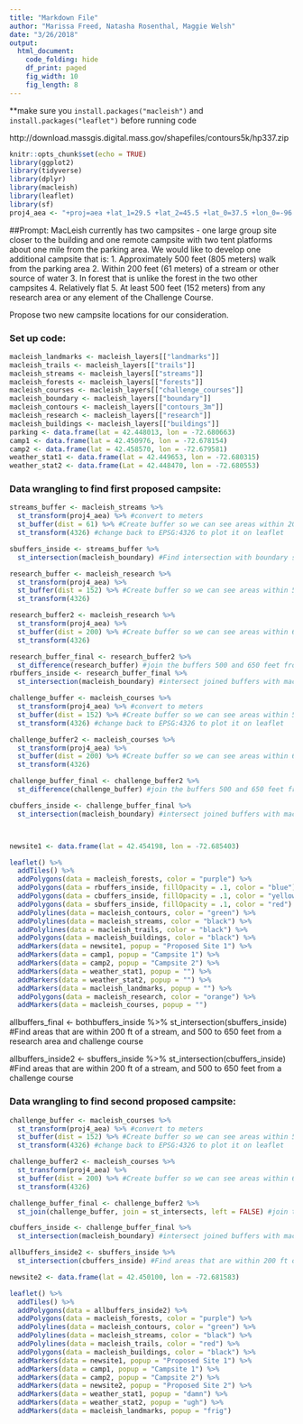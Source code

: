 ```yaml
---
title: "Markdown File"
author: "Marissa Freed, Natasha Rosenthal, Maggie Welsh"
date: "3/26/2018"
output: 
  html_document:
    code_folding: hide
    df_print: paged
    fig_width: 10
    fig_length: 8
---
```

**make sure you `install.packages("macleish")` and `install.packages("leaflet")` before running code

http://download.massgis.digital.mass.gov/shapefiles/contours5k/hp337.zip


```r
knitr::opts_chunk$set(echo = TRUE)
library(ggplot2)
library(tidyverse)
library(dplyr)
library(macleish)
library(leaflet)
library(sf)
proj4_aea <- "+proj=aea +lat_1=29.5 +lat_2=45.5 +lat_0=37.5 +lon_0=-96 +x_0=0 +y_0=0 +ellps=GRS80 +datum=NAD83 +units=m +no_defs"
```

##Prompt: 
MacLeish currently has two campsites - one large group site closer to the building and one remote campsite with two tent platforms about one mile from the parking area. We would like to develop one additional campsite that is:
  1. Approximately 500 feet (805 meters) walk from the parking area
  2. Within 200 feet (61 meters) of a stream or other source of water
  3. In forest that is unlike the forest in the two other campsites 
  4. Relatively flat
  5. At least 500 feet (152 meters) from any research area or any element of the Challenge Course. 

Propose two new campsite locations for our consideration.

### Set up code:
```r
macleish_landmarks <- macleish_layers[["landmarks"]]
macleish_trails <- macleish_layers[["trails"]]
macleish_streams <- macleish_layers[["streams"]]
macleish_forests <- macleish_layers[["forests"]]
macleish_courses <- macleish_layers[["challenge_courses"]]
macleish_boundary <- macleish_layers[["boundary"]]
macleish_contours <- macleish_layers[["contours_3m"]]
macleish_research <- macleish_layers[["research"]]
macleish_buildings <- macleish_layers[["buildings"]]
parking <- data.frame(lat = 42.448013, lon = -72.680663)
camp1 <- data.frame(lat = 42.450976, lon = -72.678154)
camp2 <- data.frame(lat = 42.458570, lon = -72.679581)
weather_stat1 <- data.frame(lat = 42.449653, lon = -72.680315)
weather_stat2 <- data.frame(Lat = 42.448470, lon = -72.680553)
```

### Data wrangling to find first proposed campsite:
```r
streams_buffer <- macleish_streams %>%
  st_transform(proj4_aea) %>% #convert to meters
  st_buffer(dist = 61) %>% #Create buffer so we can see areas within 200 feet (61 meters) of a stream
  st_transform(4326) #change back to EPSG:4326 to plot it on leaflet

sbuffers_inside <- streams_buffer %>%
  st_intersection(macleish_boundary) #Find intersection with boundary so we are only looking at possible areas within Macleish

research_buffer <- macleish_research %>%
  st_transform(proj4_aea) %>%
  st_buffer(dist = 152) %>% #Create buffer so we can see areas within 500 feet (152 meters) of a research area
  st_transform(4326)

research_buffer2 <- macleish_research %>%
  st_transform(proj4_aea) %>%
  st_buffer(dist = 200) %>% #Create buffer so we can see areas within 650 feet (200 meters) of a research area
  st_transform(4326)

research_buffer_final <- research_buffer2 %>%
  st_difference(research_buffer) #join the buffers 500 and 650 feet from a research area so that we get areas at least 500 feet from a research area, and at most 650 feet from a research area.
rbuffers_inside <- research_buffer_final %>%
  st_intersection(macleish_boundary) #intersect joined buffers with macleish boundary so we only look at areas within Macleish.

challenge_buffer <- macleish_courses %>%
  st_transform(proj4_aea) %>% #convert to meters
  st_buffer(dist = 152) %>% #Create buffer so we can see areas within 500 feet (152 meters) of a challenge course
  st_transform(4326) #change back to EPSG:4326 to plot it on leaflet

challenge_buffer2 <- macleish_courses %>%
  st_transform(proj4_aea) %>%
  st_buffer(dist = 200) %>% #Create buffer so we can see areas within 650 feet (200 meters) of a challenge course
  st_transform(4326)

challenge_buffer_final <- challenge_buffer2 %>%
  st_difference(challenge_buffer) #join the buffers 500 and 650 feet from a challenge course so that we get areas at least 500 feet from a research area, and at most 650 feet from a research area.

cbuffers_inside <- challenge_buffer_final %>%
  st_intersection(macleish_boundary) #intersect joined buffers with macleish boundary so we only look at possible areas inside.



newsite1 <- data.frame(lat = 42.454198, lon = -72.685403)

leaflet() %>%
  addTiles() %>%
  addPolygons(data = macleish_forests, color = "purple") %>%
  addPolygons(data = rbuffers_inside, fillOpacity = .1, color = "blue") %>%
  addPolygons(data = cbuffers_inside, fillOpacity = .1, color = "yellow") %>%
  addPolygons(data = sbuffers_inside, fillOpacity = .1, color = "red") %>%
  addPolylines(data = macleish_contours, color = "green") %>%
  addPolylines(data = macleish_streams, color = "black") %>%
  addPolylines(data = macleish_trails, color = "black") %>%
  addPolygons(data = macleish_buildings, color = "black") %>%
  addMarkers(data = newsite1, popup = "Proposed Site 1") %>%
  addMarkers(data = camp1, popup = "Campsite 1") %>%
  addMarkers(data = camp2, popup = "Campsite 2") %>%
  addMarkers(data = weather_stat1, popup = "") %>%
  addMarkers(data = weather_stat2, popup = "") %>%
  addMarkers(data = macleish_landmarks, popup = "") %>%
  addPolygons(data = macleish_research, color = "orange") %>%
  addMarkers(data = macleish_courses, popup = "")

```


allbuffers_final <- bothbuffers_inside %>%
  st_intersection(sbuffers_inside) #Find areas that are within 200 ft of a stream, and 500 to 650 feet from a research area and challenge course
  
allbuffers_inside2 <- sbuffers_inside %>%
  st_intersection(cbuffers_inside) #Find areas that are within 200 ft of a stream, and 500 to 650 feet from a challenge course

### Data wrangling to find second proposed campsite:
```r
challenge_buffer <- macleish_courses %>%
  st_transform(proj4_aea) %>% #convert to meters
  st_buffer(dist = 152) %>% #Create buffer so we can see areas within 500 feet (152 meters) of a challenge course
  st_transform(4326) #change back to EPSG:4326 to plot it on leaflet

challenge_buffer2 <- macleish_courses %>%
  st_transform(proj4_aea) %>%
  st_buffer(dist = 200) %>% #Create buffer so we can see areas within 650 feet (200 meters) of a challenge course
  st_transform(4326)

challenge_buffer_final <- challenge_buffer2 %>%
  st_join(challenge_buffer, join = st_intersects, left = FALSE) #join the buffers 500 and 650 feet from a challenge course so that we get areas at least 500 feet from a research area, and at most 650 feet from a research area.

cbuffers_inside <- challenge_buffer_final %>%
  st_intersection(macleish_boundary) #intersect joined buffers with macleish boundary so we only look at possible areas inside.

allbuffers_inside2 <- sbuffers_inside %>%
  st_intersection(cbuffers_inside) #Find areas that are within 200 ft of a stream, and 500 to 650 feet from a challenge course

newsite2 <- data.frame(lat = 42.450100, lon = -72.681583)

leaflet() %>%
  addTiles() %>%
  addPolygons(data = allbuffers_inside2) %>%
  addPolygons(data = macleish_forests, color = "purple") %>%
  addPolylines(data = macleish_contours, color = "green") %>%
  addPolylines(data = macleish_streams, color = "black") %>%
  addPolylines(data = macleish_trails, color = "red") %>%
  addPolygons(data = macleish_buildings, color = "black") %>%
  addMarkers(data = newsite1, popup = "Proposed Site 1") %>%
  addMarkers(data = camp1, popup = "Campsite 1") %>%
  addMarkers(data = camp2, popup = "Campsite 2") %>%
  addMarkers(data = newsite2, popup = "Proposed Site 2") %>%
  addMarkers(data = weather_stat1, popup = "damn") %>%
  addMarkers(data = weather_stat2, popup = "ugh") %>%
  addMarkers(data = macleish_landmarks, popup = "frig")
```









